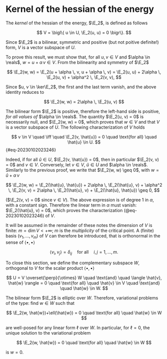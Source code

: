 # Kernel of the hessian of the energy

$$
\newcommand{\E}{\mathcal{E}}
\newcommand{\reals}{\mathbb{R}}
$$

The *kernel* of the hessian of the energy, $\E_2$, is defined as follows

$$
V = \bigl\{ u \in U, \E_2(u, u) = 0 \bigr\}.
$$

Since $\E_2$ is a bilinear, symmetric and positive (but not poitive definite!) form, $V$ is a vector subspace of $U$.

To prove this result, we must show that, for all $u, v \in V$ and $\alpha \in \reals$, $w = u + \alpha \, v \in V$.
From the bilinearity and symmetry of $\E_2$

$$
\E_2(w, w) = \E_2(u + \alpha \, v, u + \alpha \, v) = \E_2(u, u) + 2\alpha \, \E_2(u, v) + \alpha^2 \, \E_2(v, v),
$$

Since $u, v \in \ker\E_2$, the first and the last term vanish, and the above identity reduces to

$$
\E_2(w, w) = 2\alpha \, \E_2(u, v)
$$

The bilinear form $\E_2$ is positive, therefore the left-hand side is positive, *for all values of* $\alpha \in
\reals$. The quantity $\E_2(u, v) = 0$ is necessarily null, and $\E_2(w, w) = 0$, which proves that $w \in V$ and that
$V$ is a vector subspace of $U$. The following characterization of $V$ holds

$$
v \in V \quad \iff \quad \E_2(v, \hat{u}) = 0 \quad \text{for all} \quad \hat{u} \in U.
$$ {#eq-20230102023246}

Indeed, if for all $\hat{u} \in U$, $\E_2(v, \hat{u}) = 0$, then in particular $\E_2(v, v) = 0$ and $v \in
V$. Conversely, let $v \in V$, $\hat{u} \in U$ and $\alpha \in \reals$. Similarly to the previous proof, we write that
$\E_2(w, w) \geq 0$, with $w = \hat{u} + \alpha \, v$

$$
\E_2(w, w) = \E_2(\hat{u}, \hat{u}) + 2\alpha \, \E_2(\hat{u}, v) + \alpha^2 \, \E_2(v, v) = 2\alpha \, \E_2(\hat{u}, v) + \E_2(\hat{u}, \hat{u}) \geq 0,
$$

($\E_2(v, v) = 0$ since $v \in V$). The above expression is of degree 1 in $\alpha$, with a constant sign. Therefore the
linear term in $\alpha$ must vanish: $\E_2(\hat{u}, v) = 0$, which proves the characterization (@eq-20230102023246) of
$V$.

It will be assumed in the remainder of these notes the dimension of $V$ is finite: $m = \dim V < +\infty$; $m$ is the
*multiplicity* of the critical point. A (finite) basis $(v_1, \ldots, v_m)$ of $V$ can therefore be introduced, that is
orthonormal in the sense of $\langle \bullet, \bullet \rangle$

$$
\langle v_i, v_j \rangle = \delta_{ij} \quad \text{for all} \quad i, j = 1, \ldots, m.
$$

To close this section, we define the complementary subspace $W$, orthogonal to $V$ for the scalar product $\langle
\bullet, \bullet \rangle$

$$
U = V \overset{\perp}{\otimes} W \quad \text{and} \quad \langle \hat{v}, \hat{w} \rangle = 0 \quad \text{for all} \quad \hat{v} \in V \quad \text{and} \quad \hat{w} \in W.
$$

::: {.callout-note}
The bilinear form $\E_2$ is elliptic over $W$. Therefore, variational problems of the type: find $w \in W$ such that

$$
\E_2(w, \hat{w})+\ell(\hat{w}) = 0 \quad \text{for all} \quad \hat{w} \in W
$$

are well-posed for any linear form $\ell$ over $W$. In particular, for $\ell=0$, the unique solution to the variational
problem

$$
\E_2(w, \hat{w}) = 0 \quad \text{for all} \quad \hat{w} \in W
$$

is $w = 0$.
:::
